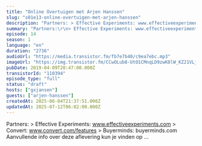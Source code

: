 ```yaml
---
title: "Online Overtuigen met Arjen Hanssen"
slug: "s01e13-online-overtuigen-met-arjen-hanssen"
description: "Partners: > Effective Experiments: www.effectiveexperiments.com > Convert: www.convert.com/features > Buyerminds: buyerminds.com Aanvullende info over deze aflevering kun je vinden op ..."
summary: "Partners:\r\n> Effective Experiments: www.effectiveexperiments.com\r\n> Convert: www.convert.com/features\r\n> Buyerminds: buyerminds.com\r\n\r\nAanvullende info over deze aflevering kun je vinden op ..."
episode: 14
season: 1
language: "en"
duration: "2736"
audioUrl: "https://media.transistor.fm/fb7e7b40/c9ea7ebc.mp3"
imageUrl: "https://img.transistor.fm/CCwOLub8-UtO1CMnqLD9zwK8lW_KZ21VLj7k-0Go3bc/rs:fill:3000:3000:1/q:60/aHR0cHM6Ly9pbWct/dXBsb2FkLXByb2R1/Y3Rpb24udHJhbnNp/c3Rvci5mbS9lcGlz/b2RlLzExMDM5NC8x/NjAxNTg4NjY0LWFy/dHdvcmsuanBn.webp"
pubDate: 2019-04-09T20:47:00.000Z
transistorId: "110394"
episode_type: "full"
status: "draft"
hosts: ["gxjansen"]
guests: ["arjen-hanssen"]
createdAt: 2025-06-04T21:37:51.000Z
updatedAt: 2025-07-12T06:02:00.000Z
---
```


Partners: > Effective Experiments: www.effectiveexperiments.com > Convert: www.convert.com/features > Buyerminds: buyerminds.com Aanvullende info over deze aflevering kun je vinden op ...
